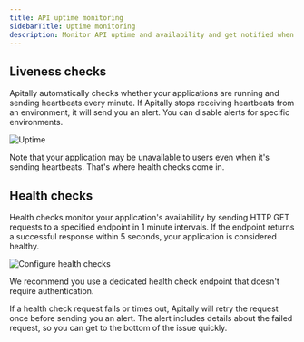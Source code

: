 ```yaml
---
title: API uptime monitoring
sidebarTitle: Uptime monitoring
description: Monitor API uptime and availability and get notified when there are problems.
---
```


## Liveness checks

Apitally automatically checks whether your applications are running and sending heartbeats every minute.
If Apitally stops receiving heartbeats from an environment, it will send you an alert. You can disable alerts for specific environments.

<Card>
  <div style={{ margin: "-1.5rem" }}>
    <img src="https://assets.apitally.io/docs/uptime-4.webp" alt="Uptime" />
  </div>
</Card>

Note that your application may be unavailable to users even when it's sending heartbeats.
That's where health checks come in.

## Health checks

Health checks monitor your application's availability by sending HTTP GET requests to a specified endpoint in 1 minute intervals.
If the endpoint returns a successful response within 5 seconds, your application is considered healthy.

<Card>
  <div style={{ margin: "-1.5rem" }}>
    <img src="https://assets.apitally.io/docs/configure-health-checks-2.webp" alt="Configure health checks" />
  </div>
</Card>

<Tip>We recommend you use a dedicated health check endpoint that doesn't require authentication.</Tip>

If a health check request fails or times out, Apitally will retry the request once before sending you an alert.
The alert includes details about the failed request, so you can get to the bottom of the issue quickly.
